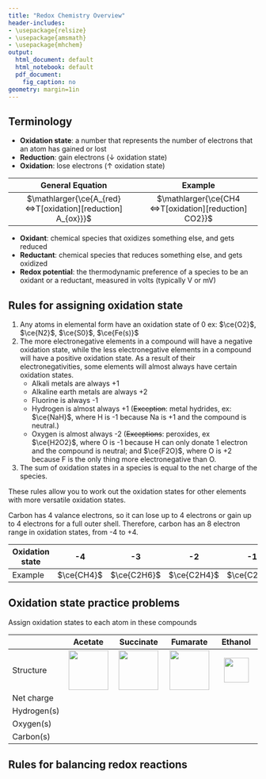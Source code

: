 ```yaml
---
title: "Redox Chemistry Overview"
header-includes:
- \usepackage{relsize}
- \usepackage{amsmath}
- \usepackage{mhchem}
output:
  html_document: default
  html_notebook: default
  pdf_document:
    fig_caption: no
geometry: margin=1in
---
```


<script type="text/x-mathjax-config">
        MathJax.Hub.Config({TeX: {extensions:["mhchem.js"]}});
</script>

## Terminology

 - **Oxidation state**: a number that represents the number of electrons that an atom has gained or lost
 - **Reduction**: gain electrons (↓ oxidation state)
 - **Oxidation**: lose electrons (↑ oxidation state)


|                       General Equation                        |                        Example                         |
|:-------------------------------------------------------------:|:------------------------------------------------------:|
| $\mathlarger{\ce{A_{red} <=>T[oxidation][reduction] A_{ox}}}$ | $\mathlarger{\ce{CH4 <=>T[oxidation][reduction] CO2}}$ |

 - **Oxidant**: chemical species that oxidizes something else, and gets reduced
 - **Reductant**: chemical species that reduces something else, and gets oxidized
 - **Redox potential**: the thermodynamic preference of a species to be an oxidant or a reductant, measured in volts (typically V or mV)

## Rules for assigning oxidation state

1. Any atoms in elemental form have an oxidation state of 0 ex: $\ce{O2}$, $\ce{N2}$, $\ce{S0}$, $\ce{Fe(s)}$
2. The more electronegative elements in a compound will have a negative oxidation state, while the less electronegative elements in a compound will have a positive oxidation state. As a result of their electronegativities, some elements will almost always have certain oxidation states.
   - Alkali metals are always +1
   - Alkaline earth metals are always +2
   - Fluorine is always -1
   - Hydrogen is almost always +1 (~~Exception~~: metal hydrides, ex: $\ce{NaH}$, where H is -1 because Na is +1 and the compound is neutral.)
   - Oxygen is almost always -2 (~~Exceptions~~: peroxides, ex $\ce{H2O2}$, where O is -1 because H can only donate 1 electron and the compound is neutral; and $\ce{F2O}$, where O is +2 because F is the only thing more electronegative than O.
3. The sum of oxidation states in a species is equal to the net charge of the species.

These rules allow you to work out the oxidation states for other elements with more versatile oxidation states.

Carbon has 4 valance electrons, so it can lose up to 4 electrons or gain up to 4 electrons for a full outer shell. Therefore, carbon has an 8 electron range in oxidation states, from -4 to +4.

| Oxidation state |     -4     |     -3      |     -2      |     -1      |      0      |      +1       |     +2      |     +3      |     +4     |
|-----------------|:----------:|:-----------:|:-----------:|:-----------:|:-----------:|:-------------:|:-----------:|:-----------:|:----------:|
| Example         | $\ce{CH4}$ | $\ce{C2H6}$ | $\ce{C2H4}$ | $\ce{C2H2}$ | $\ce{CH2O}$ | $\ce{C2H2O2}$ | $\ce{CHO2}$ | $\ce{C2O4}$ | $\ce{CO2}$ |


## Oxidation state practice problems

Assign oxidation states to each atom in these compounds

|             |             **Acetate**             |             **Succinate**             |             **Fumarate**             |             **Ethanol**             |
|-------------|:-----------------------------------:|:-------------------------------------:|:------------------------------------:|:-----------------------------------:|
| Structure   | ![](redox_acetate.png){height=80px} | ![](redox_succinate.png){height=80px} | ![](redox_fumarate.png){height=80px} | ![](redox_ethanol.png){height=50px} |
| Net charge  |                                     |                                       |                                      |                                     |
| Hydrogen(s) |                                     |                                       |                                      |                                     |
| Oxygen(s)   |                                     |                                       |                                      |                                     |
| Carbon(s)   |                                     |                                       |                                      |                                     |




## Rules for balancing redox reactions
